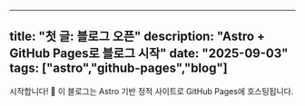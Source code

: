 
---
title: "첫 글: 블로그 오픈"
description: "Astro + GitHub Pages로 블로그 시작"
date: "2025-09-03"
tags: ["astro","github-pages","blog"]
---

시작합니다! 🎉 이 블로그는 Astro 기반 정적 사이트로 GitHub Pages에 호스팅됩니다.
